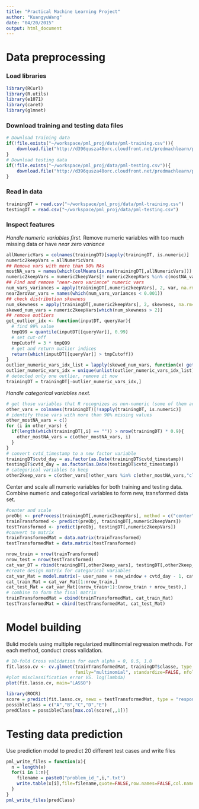 ```yaml
---
title: "Practical Machine Learning Project"
author: "KuangyuWang"
date: "04/20/2015"
output: html_document
---
```


# Data preprocessing

### Load libraries

```r
library(RCurl)
library(R.utils)
library(e1071)
library(caret)
library(glmnet)
```

### Download training and testing data files

```r
# Download training data
if(!file.exists("~/workspace/pml_proj/data/pml-training.csv")){
    download.file("http://d396qusza40orc.cloudfront.net/predmachlearn/pml-training.csv", "~/workspace/pml_proj/data/pml-training.csv", method="auto")
}
# Download testing data
if(!file.exists("~/workspace/pml_proj/data/pml-testing.csv")){
    download.file("http://d396qusza40orc.cloudfront.net/predmachlearn/pml-testing.csv", "~/workspace/pml_proj/data/pml-testing.csv", method="auto")
}
```

### Read in data

```r
trainingDT = read.csv("~/workspace/pml_proj/data/pml-training.csv")
testingDT = read.csv("~/workspace/pml_proj/data/pml-testing.csv")
```

### Inspect features

*Handle numeric variables first.* Remove numeric variables with too much missing data or have *near zero variance*

```r
allNumericVars = colnames(trainingDT)[sapply(trainingDT, is.numeric)]
numeric2keepVars = allNumericVars
## Remove vars with more than 90% NAs
mostNA_vars = names(which(colMeans(is.na(trainingDT[,allNumericVars])) > 0.9))
numeric2keepVars = numeric2keepVars[! numeric2keepVars %in% c(mostNA_vars, "X", "raw_timestamp_part_1", "raw_timestamp_part_2")]
## Find and remove "near-zero variance" numeric vars
num_vars_variances = apply(trainingDT[,numeric2keepVars], 2, var, na.rm=T)
nearZeroVar_vars = names(which(num_vars_variances < 0.001))
## check distribution skewness
num_skewness = apply(trainingDT[,numeric2keepVars], 2, skewness, na.rm=T)
skewed_num_vars = numeric2keepVars[which(num_skewness > 2)]
## remove outliers
get_outlier_idx <- function(inputDT, queryVar){
  # find 99% value
  tmpQ99 = quantile(inputDT[[queryVar]], 0.99)
  # set cut-off
  tmpCutoff = 3 * tmpQ99
  # get and return outlier indices
  return(which(inputDT[[queryVar]] > tmpCutoff))
}
outlier_numeric_vars_idx_list = lapply(skewed_num_vars, function(x) get_outlier_idx(trainingDT, x))
outlier_numeric_vars_idx = unique(unlist(outlier_numeric_vars_idx_list))
# detected only one outlier, remove it now
trainingDT = trainingDT[-outlier_numeric_vars_idx,]
```

*Handle categorical variables next.* 

```r
# get those variables that R recognizes as non-numeric (some of them actually are numeric, need to fix them before proceeding)
other_vars = colnames(trainingDT)[!sapply(trainingDT, is.numeric)]
# identify those vars with more than 90% missing values
other_mostNA_vars = c()
for (i in other_vars) {
  if(length(which(trainingDT[,i] == "")) > nrow(trainingDT) * 0.9){
    other_mostNA_vars = c(other_mostNA_vars, i)
  }
}
# convert cvtd_timestamp to a new factor variable
trainingDT$cvtd_day = as.factor(as.Date(trainingDT$cvtd_timestamp))
testingDT$cvtd_day = as.factor(as.Date(testingDT$cvtd_timestamp))
# categorical variables to keep
other2keep_vars = c(other_vars[!other_vars %in% c(other_mostNA_vars,"classe","cvtd_timestamp")], "cvtd_day")
```


Center and scale all numeric variables for both training and testing data. Combine numeric and categorical variables to form new, transformed data set.

```r
#center and scale
preObj <- preProcess(trainingDT[,numeric2keepVars], method = c("center", "scale"))
trainTransformed <- predict(preObj, trainingDT[,numeric2keepVars])
testTransformed <- predict(preObj, testingDT[,numeric2keepVars])
#convert to matrix
trainTransformedMat = data.matrix(trainTransformed)
testTransformedMat = data.matrix(testTransformed)

nrow_train = nrow(trainTransformed)
nrow_test = nrow(testTransformed)
cat_var_DT = rbind(trainingDT[,other2keep_vars], testingDT[,other2keep_vars]) 
#create design matrix for categorical variables
cat_var_Mat = model.matrix(~ user_name + new_window + cvtd_day - 1, cat_var_DT)
cat_train_Mat = cat_var_Mat[1:nrow_train,]
cat_test_Mat = cat_var_Mat[(nrow_train+1):(nrow_train + nrow_test),]
# combine to form the final matrix 
trainTransformedMat = cbind(trainTransformedMat, cat_train_Mat)
testTransformedMat = cbind(testTransformedMat, cat_test_Mat)
```

# Model building

Bulid models using multiple regularized multinomial regression methods. For each method, conduct cross validation.

```r
# 10-fold Cross validation for each alpha = 0, 0.5, 1.0
fit.lasso.cv <- cv.glmnet(trainTransformedMat, trainingDT$classe, type.measure="class", alpha=1, 
                          family="multinomial", standardize=FALSE, nfolds=5)
#plot misclassification error VS. log(lambda)
plot(fit.lasso.cv, main="LASSO")

library(ROCR)
score = predict(fit.lasso.cv, newx = testTransformedMat, type = "response",s=fit.lasso.cv$lambda.min)
possibleClass = c("A","B","C","D","E")
predClass = possibleClass[max.col(score[,,1])] 
```

# Testing data prediction

Use prediction model to predict 20 different test cases and write files

```r
pml_write_files = function(x){
  n = length(x)
  for(i in 1:n){
    filename = paste0("problem_id_",i,".txt")
    write.table(x[i],file=filename,quote=FALSE,row.names=FALSE,col.names=FALSE)
  }
}
pml_write_files(predClass)
```